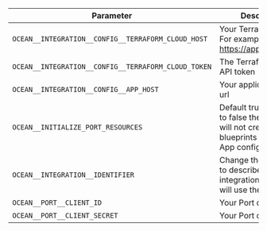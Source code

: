 | Parameter                                           | Description                                                                                                        | Required |
| --------------------------------------------------- | ------------------------------------------------------------------------------------------------------------------ | -------- |
| `OCEAN__INTEGRATION__CONFIG__TERRAFORM_CLOUD_HOST`  | Your Terraform host. For example https://app.terraform.io                                                          | ✅       |
| `OCEAN__INTEGRATION__CONFIG__TERRAFORM_CLOUD_TOKEN` | The Terraform Cloud API token                                                                                      | ✅       |
| `OCEAN__INTEGRATION__CONFIG__APP_HOST`              | Your application's host url                                                                                        | ❌       |
| `OCEAN__INITIALIZE_PORT_RESOURCES`                  | Default true, When set to false the integration will not create default blueprints and the port App config Mapping | ❌       |
| `OCEAN__INTEGRATION__IDENTIFIER`                    | Change the identifier to describe your integration, if not set will use the default one                            | ❌       |
| `OCEAN__PORT__CLIENT_ID`                            | Your Port client id                                                                                                | ✅       |
| `OCEAN__PORT__CLIENT_SECRET`                        | Your Port client secret                                                                                            | ✅       |

